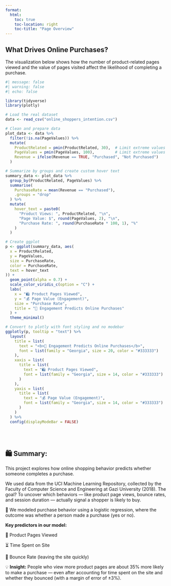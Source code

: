 ```yaml
---
format:
  html:
    toc: true
    toc-location: right
    toc-title: "Page Overview"
---
```


## What Drives Online Purchases?

The visualization below shows how the number of product-related pages viewed and the value of pages visited affect the likelihood of completing a purchase.

```r
#| message: false
#| warning: false
#| echo: false

library(tidyverse)
library(plotly)

# Load the real dataset
data <- read_csv("online_shoppers_intention.csv")

# Clean and prepare data
plot_data <- data %>%
  filter(!is.na(PageValues)) %>%
  mutate(
    ProductRelated = pmin(ProductRelated, 30),  # Limit extreme values for clarity
    PageValues = pmin(PageValues, 100),         # Limit extreme values
    Revenue = ifelse(Revenue == TRUE, "Purchased", "Not Purchased")
  )

# Summarize by groups and create custom hover text
summary_data <- plot_data %>%
  group_by(ProductRelated, PageValues) %>%
  summarise(
    PurchaseRate = mean(Revenue == "Purchased"),
    .groups = "drop"
  ) %>%
  mutate(
    hover_text = paste0(
      "Product Views: ", ProductRelated, "\n",
      "Page Value: $", round(PageValues, 2), "\n",
      "Purchase Rate: ", round(PurchaseRate * 100, 1), "%"
    )
  )

# Create ggplot
p <- ggplot(summary_data, aes(
  x = ProductRelated,
  y = PageValues,
  size = PurchaseRate,
  color = PurchaseRate,
  text = hover_text
)) +
  geom_point(alpha = 0.7) +
  scale_color_viridis_c(option = "C") +
  labs(
    x = "🛍️ Product Pages Viewed",
    y = "💰 Page Value (Engagement)",
    size = "Purchase Rate",
    title = "🧠 Engagement Predicts Online Purchases"
  ) +
  theme_minimal()

# Convert to plotly with font styling and no modebar
ggplotly(p, tooltip = "text") %>%
  layout(
    title = list(
      text = "<b>🧠 Engagement Predicts Online Purchases</b>",
      font = list(family = "Georgia", size = 20, color = "#333333")
    ),
    xaxis = list(
      title = list(
        text = "🛍️ Product Pages Viewed",
        font = list(family = "Georgia", size = 14, color = "#333333")
      )
    ),
    yaxis = list(
      title = list(
        text = "💰 Page Value (Engagement)",
        font = list(family = "Georgia", size = 14, color = "#333333")
      )
    )
  ) %>%
  config(displayModeBar = FALSE)
```
<br>
<br>

## 🛍️ Summary:
This project explores how online shopping behavior predicts whether someone completes a purchase.

We used data from the UCI Machine Learning Repository, collected by the Faculty of Computer Science and Engineering at Gazi University (2018). The goal?
To uncover which behaviors — like product page views, bounce rates, and session duration — actually signal a shopper is likely to buy.

🧪 We modeled purchase behavior using a logistic regression, where the outcome was whether a person made a purchase (yes or no).

**Key predictors in our model:**

🔎 Product Pages Viewed

⏳ Time Spent on Site

🚪 Bounce Rate (leaving the site quickly)

💡 **Insight:**
People who view more product pages are about 35% more likely to make a purchase —
even after accounting for time spent on the site and whether they bounced
(with a margin of error of ±3%).

